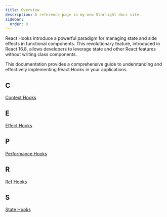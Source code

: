 ```yaml
---
title: Overview
description: A reference page in my new Starlight docs site.
sidebar:
  order: 0
---
```


React Hooks introduce a powerful paradigm for managing state and side effects in functional components. This revolutionary feature, introduced in React 16.8, allows developers to leverage state and other React features without writing class components.

This documentation provides a comprehensive guide to understanding and effectively implementing React Hooks in your applications.

## C
[Context Hooks](/react/react-hooks/context-hooks/)

## E
[Effect Hooks](/react/react-hooks/effect-hooks/)

## P 
[Performance Hooks](/react/react-hooks/performance-hooks/)

## R 
[Ref Hooks](/react/react-hooks/ref-hooks/)

## S 
[State Hooks](/react/react-hooks/state-hooks/)

